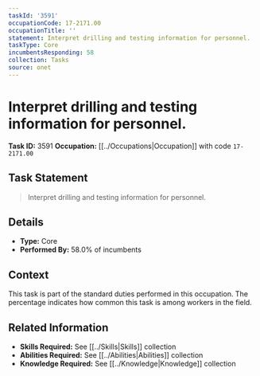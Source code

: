 ```yaml
---
taskId: '3591'
occupationCode: 17-2171.00
occupationTitle: ''
statement: Interpret drilling and testing information for personnel.
taskType: Core
incumbentsResponding: 58
collection: Tasks
source: onet
---
```

# Interpret drilling and testing information for personnel.

**Task ID:** 3591
**Occupation:** [[../Occupations|Occupation]] with code `17-2171.00`

## Task Statement

> Interpret drilling and testing information for personnel.

## Details

- **Type:** Core
- **Performed By:** 58.0% of incumbents

## Context

This task is part of the standard duties performed in this occupation. The percentage indicates how common this task is among workers in the field.

## Related Information

- **Skills Required:** See [[../Skills|Skills]] collection
- **Abilities Required:** See [[../Abilities|Abilities]] collection
- **Knowledge Required:** See [[../Knowledge|Knowledge]] collection
